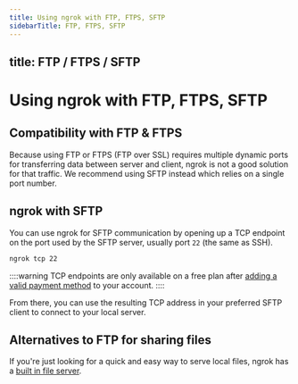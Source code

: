 ```yaml
---
title: Using ngrok with FTP, FTPS, SFTP
sidebarTitle: FTP, FTPS, SFTP
---
```


title: FTP / FTPS / SFTP
---

# Using ngrok with FTP, FTPS, SFTP

## Compatibility with FTP & FTPS

Because using FTP or FTPS (FTP over SSL) requires multiple dynamic ports for transferring data between server and client, ngrok is not a good solution for that traffic. We recommend using SFTP instead which relies on a single port number.

## ngrok with SFTP

You can use ngrok for SFTP communication by opening up a TCP endpoint on the port used by the SFTP server, usually port `22` (the same as SSH).

```bash
ngrok tcp 22
```

::::warning
TCP endpoints are only available on a free plan after [adding a valid payment method](https://dashboard.ngrok.com/settings#id-verification) to your account.
::::

From there, you can use the resulting TCP address in your preferred SFTP client to connect to your local server.

## Alternatives to FTP for sharing files

If you're just looking for a quick and easy way to serve local files, ngrok has a [built in file server](/universal-gateway/http/#serving-file-directories).
